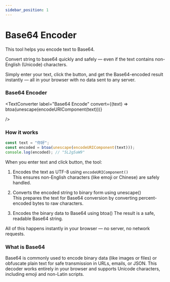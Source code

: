 ```yaml
---
sidebar_position: 1
---
```


# Base64 Encoder

This tool helps you encode text to Base64.

Convert string to base64 quickly and safely — even if the text contains non-English (Unicode) characters.

Simply enter your text, click the button, and get the Base64-encoded result instantly — all in your browser with no data sent to any server.





### Base64 Encoder

<TextConverter
  label="Base64 Encode"
  convert={(text) => btoa(unescape(encodeURIComponent(text)))}

/>

### How it works 

```js
const text = "你好";
const encoded = btoa(unescape(encodeURIComponent(text)));
console.log(encoded); // "5L2g5aW9"
```


When you enter text and click button, the tool:

1. Encodes the text as UTF-8 using `encodeURIComponent()`  
  This ensures non-English characters (like emoji or Chinese) are safely handled.

2. Converts the encoded string to binary form using unescape()  
  This prepares the text for Base64 conversion by converting percent-encoded bytes to raw characters.

3. Encodes the binary data to Base64 using btoa()
  The result is a safe, readable Base64 string.

All of this happens instantly in your browser — no server, no network requests.

### What is Base64

Base64 is commonly used to encode binary data (like images or files) or obfuscate plain text for safe transmission in URLs, emails, or JSON. This decoder works entirely in your browser and supports Unicode characters, including emoji and non-Latin scripts.